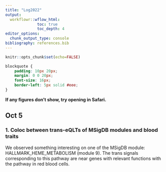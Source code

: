 ```yaml
---
title: "Log2022"
output:
  workflowr::wflow_html:
              toc: true
              toc_depth: 4
editor_options:
  chunk_output_type: console
bibliography: references.bib
---
```


```r
knitr::opts_chunk$set(echo=FALSE)
```

```css
blockquote {
    padding: 10px 20px;
    margin: 0 0 20px;
    font-size: 16px;
    border-left: 5px solid #eee;
}
```

**If any figures don't show, try opening in Safari.**

## Oct 5

### 1. Coloc between trans-eQLTs of MSigDB modules and blood traits

We observed something interesting on one of the MSigDB module: HALLMARK_HEME_METABOLISM (module 9). The trans signals corresponding to this pathway are near genes with relevant functions with the pathway in red blood cells.
